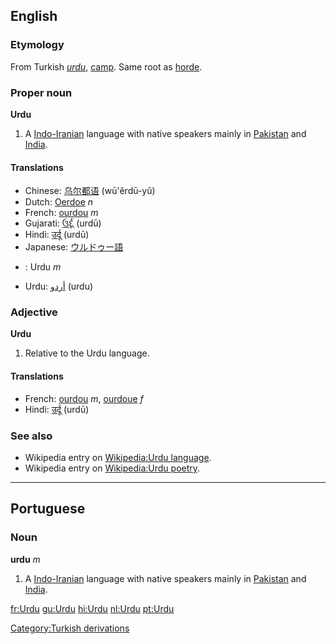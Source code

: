 ==English==

===Etymology===
From Turkish ''[[urdu]]'', [[camp]].  Same root as [[horde]].

===Proper noun===
'''Urdu'''
# A [[Indo-Iranian]] language with native speakers mainly in [[Pakistan]] and [[India]].

====Translations====
*Chinese: [[乌尔都语]] (wū'ěrdū-yǔ)
*Dutch: [[Oerdoe]] ''n''
*French: [[ourdou]] ''m''
*Gujarati: [[ઉર્દૂ]] (urdū)
*Hindi: [[उर्दू]] (urdū)
*Japanese: [[ウルドゥー語]]
*{{pt}}: Urdu ''m''
*Urdu: [[اردو|أردو]] (urdu)

=== Adjective ===
'''Urdu'''
# Relative to the Urdu language.

==== Translations ====
*French: [[ourdou]] ''m'', [[ourdoue]] ''f''
*Hindi: [[उर्दू]] (urdū)

===See also===
*Wikipedia entry on [[Wikipedia:Urdu language]].
*Wikipedia entry on [[Wikipedia:Urdu poetry]].



----

== Portuguese ==
=== Noun ===
'''urdu''' ''m''

# A [[Indo-Iranian]] language with native speakers mainly in [[Pakistan]] and [[India]].

[[Category:Turkish derivations]]

[[fr:Urdu]]
[[gu:Urdu]]
[[hi:Urdu]]
[[nl:Urdu]]
[[pt:Urdu]]